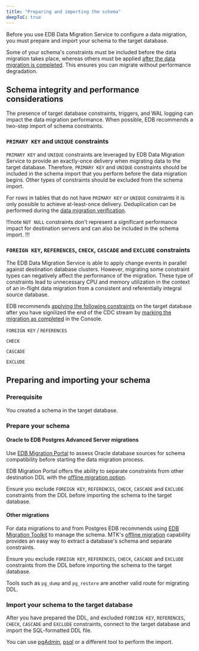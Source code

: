 ```yaml
---
title: "Preparing and importing the schema"
deepToC: true
---
```


Before you use EDB Data Migration Service to configure a data migration, you must prepare and import your schema to the target database. 

Some of your schema's constraints must be included before the data migration takes place, whereas others must be applied [after the data migration is completed](apply_constraints). This ensures you can migrate without performance degradation. 

## Schema integrity and performance considerations

The presence of target database constraints, triggers, and WAL logging can impact the data migration performance. When possible, EDB recommends a two-step import of schema constraints.

### `PRIMARY KEY` and `UNIQUE` constraints

`PRIMARY KEY` and `UNIQUE` constraints are leveraged by EDB Data Migration Service to provide an exactly-once delivery when migrating data to the target database. Therefore, `PRIMARY KEY` and `UNIQUE` constraints should be included in the schema import that you perform before the data migration begins. Other types of constraints should be excluded from the schema import. 

For rows in tables that do not have `PRIMARY KEY` or `UNIQUE` constraints it is only possible to achieve at-least-once delivery. Deduplication can be performed during the [data migration verification](verify_migration).

!!!note 
   `NOT NULL` constraints don't represent a significant performance impact for destination servers and can also be included in the schema import.
!!!

### `FOREIGN KEY`, `REFERENCES`, `CHECK`, `CASCADE` and `EXCLUDE` constraints

The EDB Data Migration Service is able to apply change events in parallel against destination database clusters. However, migrating some constraint types can negatively affect the performance of the migration. These type of constraints lead to unnecessary CPU and memory utilization in the context of an in-flight data migration from a consistent and referentially integral source database.

EDB recommends [applying the following constraints](apply_constraints) on the target database after you have signilized the end of the CDC stream by [marking the migration as completed](mark_completed) in the Console.

`FOREIGN KEY` / `REFERENCES`

`CHECK`

`CASCADE`

`EXCLUDE` 

## Preparing and importing your schema

### Prerequisite 

You created a schema in the target database.

### Prepare your schema 

#### Oracle to EDB Postgres Advanced Server migrations

Use [EDB Migration Portal](/migration_portal/latest/03_mp_using_portal/03_mp_quick_start/) to assess Oracle database sources for schema compatibility before starting the data migration process. 

EDB Migration Portal offers the ability to separate constraints from other destination DDL with the [offline migration option](/migration_portal/latest/04_mp_migrating_database/03_mp_schema_migration/#offline-migration).

Ensure you exclude `FOREIGN KEY`, `REFERENCES`, `CHECK`, `CASCADE` and `EXCLUDE` constraints from the DDL before importing the schema to the target database.

#### Other migrations

For data migrations to and from Postgres EDB recommends using [EDB Migration Toolkit](/migration_toolkit/latest/) to manage the schema. MTK's [offline migration](/migration_toolkit/latest/07_invoking_mtk/08_mtk_command_options/#offline-migration-options) capability provides an easy way to extract a database's schema and separate constraints.

Ensure you exclude `FOREIGN KEY`, `REFERENCES`, `CHECK`, `CASCADE` and `EXCLUDE` constraints from the DDL before importing the schema to the target database.

Tools such as `pg_dump` and `pg_restore` are another valid route for migrating DDL.

### Import your schema to the target database

After you have prepared the DDL, and excluded `FOREIGN KEY`, `REFERENCES`, `CHECK`, `CASCADE` and `EXCLUDE` constraints, connect to the target database and import the SQL-formatted DDL file.

You can use [pgAdmin](https://www.pgadmin.org/docs/pgadmin4/latest/index.html), [psql](https://www.postgresql.org/docs/7.0/app-psql.htm) or a different tool to perform the import. 
